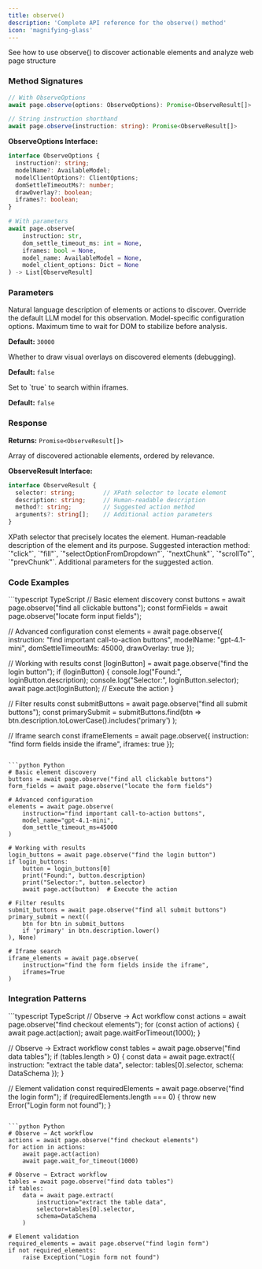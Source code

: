 ```yaml
---
title: observe()
description: 'Complete API reference for the observe() method'
icon: 'magnifying-glass'
---
```


<CardGroup cols={1}>
<Card title="Observe" icon="magnifying-glass" href="/v2/basics/observe">
  See how to use observe() to discover actionable elements and analyze web page structure
</Card>
</CardGroup>

### Method Signatures

<Tabs>
<Tab title="TypeScript">

```typescript
// With ObserveOptions
await page.observe(options: ObserveOptions): Promise<ObserveResult[]>

// String instruction shorthand
await page.observe(instruction: string): Promise<ObserveResult[]>
```

**ObserveOptions Interface:**
```typescript
interface ObserveOptions {
  instruction?: string;
  modelName?: AvailableModel;
  modelClientOptions?: ClientOptions;
  domSettleTimeoutMs?: number;
  drawOverlay?: boolean;
  iframes?: boolean;
}
```

</Tab>
<Tab title="Python">

```python
# With parameters
await page.observe(
    instruction: str,
    dom_settle_timeout_ms: int = None,
    iframes: bool = None,
    model_name: AvailableModel = None,
    model_client_options: Dict = None
) -> List[ObserveResult]
```

</Tab>
</Tabs>

### Parameters

<ParamField path="instruction" type="string" optional>
  Natural language description of elements or actions to discover.
</ParamField>

<ParamField path="modelName" type="AvailableModel" optional>
  Override the default LLM model for this observation.
</ParamField>

<ParamField path="modelClientOptions" type="ClientOptions" optional>
  Model-specific configuration options.
</ParamField>

<ParamField path="domSettleTimeoutMs" type="number" optional>
  Maximum time to wait for DOM to stabilize before analysis.
  
  **Default:** `30000`
</ParamField>

<ParamField path="drawOverlay" type="boolean" optional>
  Whether to draw visual overlays on discovered elements (debugging).
  
  **Default:** `false`
</ParamField>

<ParamField path="iframes" type="boolean" optional>
  Set to `true` to search within iframes.
  
  **Default:** `false`
</ParamField>

### Response

**Returns:** `Promise<ObserveResult[]>`

Array of discovered actionable elements, ordered by relevance.

**ObserveResult Interface:**
```typescript
interface ObserveResult {
  selector: string;        // XPath selector to locate element
  description: string;     // Human-readable description
  method?: string;         // Suggested action method
  arguments?: string[];    // Additional action parameters
}
```

<ParamField path="selector" type="string">
  XPath selector that precisely locates the element.
</ParamField>

<ParamField path="description" type="string">
  Human-readable description of the element and its purpose.
</ParamField>

<ParamField path="method" type="string" optional>
  Suggested interaction method: `"click"`, `"fill"`, `"selectOptionFromDropdown"`, `"nextChunk"`, `"scrollTo"`, `"prevChunk"`.
</ParamField>

<ParamField path="arguments" type="string[]" optional>
  Additional parameters for the suggested action.
</ParamField>


### Code Examples

<CodeGroup>
```typescript TypeScript
// Basic element discovery
const buttons = await page.observe("find all clickable buttons");
const formFields = await page.observe("locate form input fields");

// Advanced configuration
const elements = await page.observe({
  instruction: "find important call-to-action buttons",
  modelName: "gpt-4.1-mini",
  domSettleTimeoutMs: 45000,
  drawOverlay: true
});

// Working with results
const [loginButton] = await page.observe("find the login button");
if (loginButton) {
  console.log("Found:", loginButton.description);
  console.log("Selector:", loginButton.selector);
  await page.act(loginButton); // Execute the action
}

// Filter results
const submitButtons = await page.observe("find all submit buttons");
const primarySubmit = submitButtons.find(btn => 
  btn.description.toLowerCase().includes('primary')
);

// Iframe search
const iframeElements = await page.observe({
  instruction: "find form fields inside the iframe",
  iframes: true
});
```

```python Python
# Basic element discovery
buttons = await page.observe("find all clickable buttons")
form_fields = await page.observe("locate the form fields")

# Advanced configuration  
elements = await page.observe(
    instruction="find important call-to-action buttons",
    model_name="gpt-4.1-mini",
    dom_settle_timeout_ms=45000
)

# Working with results
login_buttons = await page.observe("find the login button")
if login_buttons:
    button = login_buttons[0]
    print("Found:", button.description)
    print("Selector:", button.selector)
    await page.act(button)  # Execute the action

# Filter results
submit_buttons = await page.observe("find all submit buttons")
primary_submit = next((
    btn for btn in submit_buttons 
    if 'primary' in btn.description.lower()
), None)

# Iframe search
iframe_elements = await page.observe(
    instruction="find the form fields inside the iframe",
    iframes=True
)
```
</CodeGroup>

### Integration Patterns

<CodeGroup>
```typescript TypeScript
// Observe → Act workflow
const actions = await page.observe("find checkout elements");
for (const action of actions) {
  await page.act(action);
  await page.waitForTimeout(1000);
}

// Observe → Extract workflow
const tables = await page.observe("find data tables");
if (tables.length > 0) {
  const data = await page.extract({
    instruction: "extract the table data",
    selector: tables[0].selector,
    schema: DataSchema
  });
}

// Element validation
const requiredElements = await page.observe("find the login form");
if (requiredElements.length === 0) {
  throw new Error("Login form not found");
}
```

```python Python
# Observe → Act workflow  
actions = await page.observe("find checkout elements")
for action in actions:
    await page.act(action)
    await page.wait_for_timeout(1000)

# Observe → Extract workflow
tables = await page.observe("find data tables")
if tables:
    data = await page.extract(
        instruction="extract the table data",
        selector=tables[0].selector,
        schema=DataSchema
    )

# Element validation
required_elements = await page.observe("find login form")
if not required_elements:
    raise Exception("Login form not found")
```
</CodeGroup>